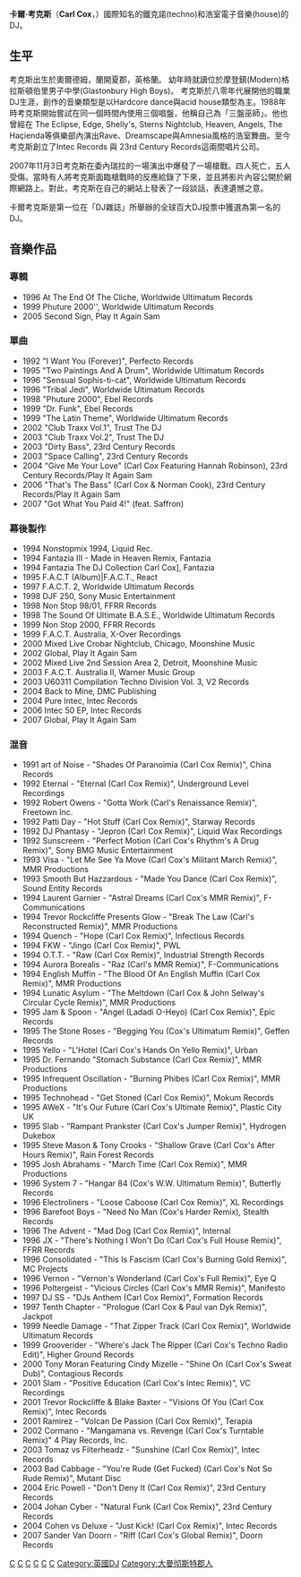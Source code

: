 '''卡爾·考克斯'''（'''Carl Cox'''，{{bd|1962年|7月29日||}}）國際知名的鐵克諾(techno)和浩室電子音樂(house)的DJ。

==生平==
考克斯出生於奧爾德姆，蘭開夏郡，英格蘭。 幼年時就讀位於摩登鎮(Modern)格拉斯頓伯里男子中學(Glastonbury High Boys)。 考克斯於八零年代展開他的職業DJ生涯，創作的音樂類型是以Hardcore dance與acid house類型為主。1988年時考克斯開始嘗試在同一個時間內使用三個唱盤，他稱自己為「三盤巫師」。他也曾經在 The Eclipse, Edge, Shelly's, Sterns Nightclub, Heaven, Angels, The Haçienda等俱樂部內演出Rave、Dreamscape與Amnesia風格的浩室舞曲。至今考克斯創立了Intec Records 與 23rd Century Records這兩間唱片公司。


2007年11月3日考克斯在委內瑞拉的一場演出中爆發了一場槍戰。四人死亡，五人受傷。當時有人將考克斯面臨槍戰時的反應給錄了下來，並且將影片內容公開於網際網路上。對此，考克斯在自己的網站上發表了一段談話，表達遺憾之意。


卡爾考克斯是第一位在「DJ雜誌」所舉辦的全球百大DJ投票中獲選為第一名的DJ。


==音樂作品==
===專輯===

*1996 At The End Of The Cliche, Worldwide Ultimatum Records
*1999 Phuture 2000'', Worldwide Ultimatum Records
*2005 Second Sign, Play It Again Sam

===單曲===

*1992 "I Want You (Forever)", Perfecto Records
*1995 "Two Paintings And A Drum", Worldwide Ultimatum Records
*1996 "Sensual Sophis-ti-cat", Worldwide Ultimatum Records
*1996 "Tribal Jedi", Worldwide Ultimatum Records
*1998 "Phuture 2000", Ebel Records
*1999 "Dr. Funk", Ebel Records
*1999 "The Latin Theme", Worldwide Ultimatum Records
*2002 "Club Traxx Vol.1", Trust The DJ
*2003 "Club Traxx Vol.2", Trust The DJ
*2003 "Dirty Bass", 23rd Century Records
*2003 "Space Calling", 23rd Century Records
*2004 "Give Me Your Love" (Carl Cox Featuring Hannah Robinson), 23rd Century Records/Play It Again Sam
*2006 "That's The Bass" (Carl Cox & Norman Cook), 23rd Century Records/Play It Again Sam
*2007 "Got What You Paid 4!" (feat. Saffron)

===幕後製作===

*1994 Nonstopmix 1994, Liquid Rec.
*1994 Fantazia III - Made in Heaven Remix, Fantazia
*1994 Fantazia The DJ Collection Carl Cox], Fantazia
*1995 F.A.C.T (Album)|F.A.C.T., React
*1997 F.A.C.T. 2, Worldwide Ultimatum Records
*1998 DJF 250, Sony Music Entertainment
*1998 Non Stop 98/01, FFRR Records
*1998 The Sound Of Ultimate B.A.S.E., Worldwide Ultimatum Records
*1999 Non Stop 2000, FFRR Records
*1999 F.A.C.T. Australia, X-Over Recordings
*2000 Mixed Live Crobar Nightclub, Chicago, Moonshine Music
*2002 Global, Play It Again Sam
*2002 Mixed Live 2nd Session Area 2, Detroit, Moonshine Music
*2003 F.A.C.T. Australia II, Warner Music Group
*2003 U60311 Compilation Techno Division Vol. 3, V2 Records
*2004 Back to Mine, DMC Publishing
*2004 Pure Intec, Intec Records
*2006 Intec 50 EP, Intec Records
*2007 Global, Play It Again Sam

===混音===

*1991 art of Noise - "Shades Of Paranoimia (Carl Cox Remix)", China Records
*1992 Eternal - "Eternal (Carl Cox Remix)", Underground Level Recordings
*1992 Robert Owens - "Gotta Work (Carl's Renaissance Remix)", Freetown Inc.
*1992 Patti Day - "Hot Stuff (Carl Cox Remix)", Starway Records
*1992 DJ Phantasy - "Jepron (Carl Cox Remix)", Liquid Wax Recordings
*1992 Sunscreem - "Perfect Motion (Carl Cox's Rhythm's A Drug Remix)", Sony BMG Music Entertainment
*1993 Visa - "Let Me See Ya Move (Carl Cox's Militant March Remix)", MMR Productions
*1993 Smooth But Hazzardous - "Made You Dance (Carl Cox Remix)", Sound Entity Records
*1994 Laurent Garnier - "Astral Dreams (Carl Cox's MMR Remix)", F-Communications
*1994 Trevor Rockcliffe Presents Glow - "Break The Law (Carl's Reconstructed Remix)", MMR Productions
*1994 Quench - "Hope (Carl Cox Remix)", Infectious Records
*1994 FKW - "Jingo (Carl Cox Remix)", PWL
*1994 O.T.T. - "Raw (Carl Cox Remix)", Industrial Strength Records
*1994 Aurora Borealis - "Raz (Carl's MMR Remix)", F-Communications
*1994 English Muffin - "The Blood Of An English Muffin (Carl Cox Remix)", MMR Productions
*1994 Lunatic Asylum - "The Meltdown (Carl Cox & John Selway's Circular Cycle Remix)", MMR Productions
*1995 Jam & Spoon - "Angel (Ladadi O-Heyo) (Carl Cox Remix)", Epic Records
*1995 The Stone Roses - "Begging You (Cox's Ultimatum Remix)", Geffen Records
*1995 Yello - "L'Hotel (Carl Cox's Hands On Yello Remix)", Urban
*1995 Dr. Fernando "Stomach Substance (Carl Cox Remix)", MMR Productions
*1995 Infrequent Oscillation - "Burning Phibes (Carl Cox Remix)", MMR Productions
*1995 Technohead - "Get Stoned (Carl Cox Remix)", Mokum Records
*1995 AWeX - "It's Our Future (Carl Cox's Ultimate Remix)", Plastic City UK
*1995 Slab - "Rampant Prankster (Carl Cox's Jumper Remix)", Hydrogen Dukebox
*1995 Steve Mason & Tony Crooks - "Shallow Grave (Carl Cox's After Hours Remix)", Rain Forest Records
*1995 Josh Abrahams - "March Time (Carl Cox Remix)", MMR Productions
*1996 System 7 - "Hangar 84 (Cox's W.W. Ultimatum Remix)", Butterfly Records
*1996 Electroliners - "Loose Caboose (Carl Cox Remix)", XL Recordings
*1996 Barefoot Boys - "Need No Man (Cox's Harder Remix), Stealth Records
*1996 The Advent - "Mad Dog (Carl Cox Remix)", Internal
*1996 JX - "There's Nothing I Won't Do (Carl Cox's Full House Remix)", FFRR Records
*1996 Consolidated - "This Is Fascism (Carl Cox's Burning Gold Remix)", MC Projects
*1996 Vernon - "Vernon's Wonderland (Carl Cox's Full Remix)", Eye Q
*1996 Poltergeist - "Vicious Circles (Carl Cox's MMR Remix)", Manifesto
*1997 DJ SS - "DJs Anthem (Carl Cox Remix)", Formation Records
*1997 Tenth Chapter - "Prologue (Carl Cox & Paul van Dyk Remix)", Jackpot
*1999 Needle Damage - "That Zipper Track (Carl Cox Remix)", Worldwide Ultimatum Records
*1999 Grooverider - "Where's Jack The Ripper (Carl Cox's Techno Radio Edit)", Higher Ground Records
*2000 Tony Moran Featuring Cindy Mizelle - "Shine On (Carl Cox's Sweat Dub)", Contagious Records
*2001 Slam - "Positive Education (Carl Cox's Intec Remix)", VC Recordings
*2001 Trevor Rockcliffe & Blake Baxter - "Visions Of You (Carl Cox Remix)", Intec Records
*2001 Ramirez - "Volcan De Passion (Carl Cox Remix)", Terapia
*2002 Cormano - "Mangamana vs. Revenge (Carl Cox's Turntable Remix)" 4 Play Records, Inc.
*2003 Tomaz vs Filterheadz - "Sunshine (Carl Cox Remix)", Intec Records
*2003 Bad Cabbage - "You're Rude (Get Fucked) (Carl Cox's Not So Rude Remix)", Mutant Disc
*2004 Eric Powell - "Don't Deny It (Carl Cox Remix)", 23rd Century Records
*2004 Johan Cyber - "Natural Funk (Carl Cox Remix)", 23rd Century Records
*2004 Cohen vs Deluxe - "Just Kick! (Carl Cox Remix)", Intec Records
*2007 Sander Van Doorn - "Riff (Carl Cox's Global Remix)", Doorn Records

{{Authority control}}
{{DEFAULTSORT:Cox, Carl}}
[[Category:混音師|C]]
[[Category:夜總會DJ|C]]
[[Category:英國電子音樂家|C]]
[[Category:英國浩室音樂家|C]]
[[Category:英國鐵克諾音樂家|C]]
[[Category:硬蕊鐵克諾音樂家|C]]
[[Category:英國DJ|Category:英國DJ]]
[[Category:大曼彻斯特郡人|Category:大曼彻斯特郡人]]